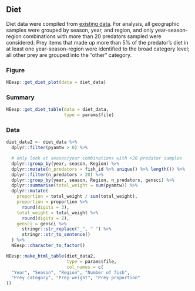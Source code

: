 ## Diet

Diet data were compiled from [existing data](https://github.com/Laurels1/Condition/blob/master/data/allfh.RData). For analysis, all geographic samples were grouped by season, year, and region, and only year-season-region combinations with more than 20 predators sampled were considered. Prey items that made up more than 5% of the predator's diet in at least one year-season-region were identified to the broad category level; all other prey are grouped into the "other" category.

### Figure


```r
NEesp::get_diet_plot(data = diet_data)
```


### Summary
```r
NEesp::get_diet_table(data = diet_data,
                      type = params$file)
```

### Data
```r
diet_data2 <- diet_data %>%
  dplyr::filter(pyamtw > 0) %>%

  # only look at season/year combinations with >20 predator samples
  dplyr::group_by(year, season, Region) %>%
  dplyr::mutate(n_predators = fish_id %>% unique() %>% length()) %>%
  dplyr::filter(n_predators > 20) %>%
  dplyr::group_by(year, season, Region, n_predators, gensci) %>%
  dplyr::summarise(total_weight = sum(pyamtw)) %>%
  dplyr::mutate(
    proportion = total_weight / sum(total_weight),
    proportion = proportion %>%
      round(digits = 3),
    total_weight = total_weight %>%
      round(digits = 2),
    gensci = gensci %>%
      stringr::str_replace("_", " ") %>%
      stringr::str_to_sentence()
  ) %>%
  NEesp::character_to_factor()

NEesp::make_html_table(diet_data2,
                       type = params$file,
                       col_names = c(
  "Year", "Season", "Region", "Number of fish",
  "Prey category", "Prey weight", "Prey proportion"
))
```
